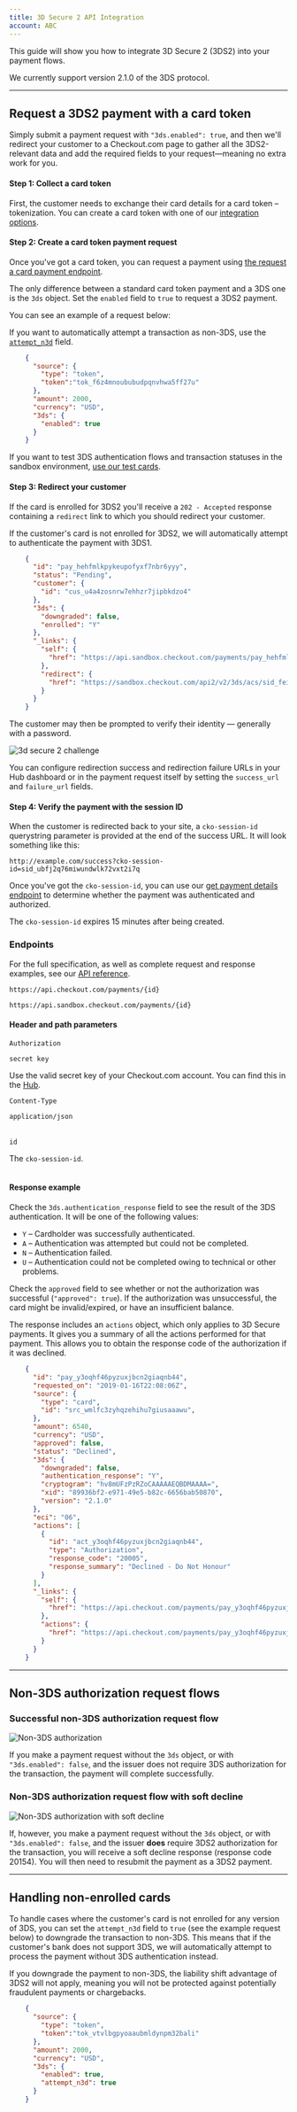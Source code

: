 ```yaml
---
title: 3D Secure 2 API Integration
account: ABC
---
```


This guide will show you how to integrate 3D Secure 2 (3DS2) into your payment flows.

<TipBox variant="info">

We currently support version 2.1.0 of the 3DS protocol.

</TipBox>

---

## Request a 3DS2 payment with a card token

Simply submit a payment request with `"3ds.enabled": true`, and then we'll redirect your customer to a Checkout.com page to gather all the 3DS2-relevant data and add the required fields to your request—meaning no extra work for you.

#### Step 1: Collect a card token

First, the customer needs to exchange their card details for a card token – tokenization. You can create a card token with one of our [integration options](/display/DOCS/Integrate).

#### Step 2: Create a card token payment request

Once you've got a card token, you can request a payment using [the request a card payment endpoint](/display/DOCS/Request+a+card+payment).

The only difference between a standard card token payment and a 3DS one is the `3ds` object. Set the `enabled` field to `true` to request a 3DS2 payment.

You can see an example of a request below:

<TipBox variant="info" title="Downgrade a 3DS transaction">

If you want to automatically attempt a transaction as non-3DS, use the [`attempt_n3d`](#id-3DSecure2APIintegration-downgrade) field.

</TipBox>

```json
    {
      "source": {
        "type": "token",
        "token":"tok_f6z4mnoububudpqnvhwa5ff27u"
      },
      "amount": 2000,
      "currency": "USD",
      "3ds": {
        "enabled": true
      }
    }
```

<TipBox variant="info" title="3DS test cards">

If you want to test 3DS authentication flows and transaction statuses in the sandbox environment, [use our test cards](/display/DOCS/3D+Secure+testing).

</TipBox>

#### Step 3: Redirect your customer

If the card is enrolled for 3DS2 you'll receive a `202 - Accepted` response containing a `redirect` link to which you should redirect your customer.

<TipBox variant="info" title="3DS1 fallback">

If the customer's card is not enrolled for 3DS2, we will automatically attempt to authenticate the payment with 3DS1.

</TipBox>

```json
    {
      "id": "pay_hehfmlkpykeupofyxf7nbr6yyy",
      "status": "Pending",
      "customer": {
        "id": "cus_u4a4zosnrw7ehhzr7jipbkdzo4"
      },
      "3ds": {
        "downgraded": false,
        "enrolled": "Y"
      },
      "_links": {
        "self": {
          "href": "https://api.sandbox.checkout.com/payments/pay_hehfmlkpykeupofyxf7nbr6yyy"
        },
        "redirect": {
          "href": "https://sandbox.checkout.com/api2/v2/3ds/acs/sid_feixbit6us3utfedjulm6egnsu"
        }
      }
    }
```

The customer may then be prompted to verify their identity — generally with a password.

<img src="/docs/Risk Management/3ds2_challenge.png" alt="3d secure 2 challenge" maxWidth={453} withFullscreenPreview />

<TipBox variant="info" title="Redirection URLs">

You can configure redirection success and redirection failure URLs in your Hub dashboard or in the payment request itself by setting the `success_url` and `failure_url` fields.

</TipBox>

#### Step 4: Verify the payment with the session ID

When the customer is redirected back to your site, a `cko-session-id` querystring parameter is provided at the end of the success URL. It will look something like this:

`http://example.com/success?cko-session-id=sid_ubfj2q76miwundwlk72vxt2i7q`

Once you've got the `cko-session-id`, you can use our [get payment details endpoint](/display/DOCS/Get+payment+details) to determine whether the payment was authenticated and authorized.

<TipBox variant="note">

The `cko-session-id` expires 15 minutes after being created.

</TipBox>

### Endpoints

For the full specification, as well as complete request and response examples, see our [API reference](https://api-reference.checkout.com/).

<tabs>
<tab title="Live">
<LineCodeWrapper type="get">

`https://api.checkout.com/payments/{id}`

</LineCodeWrapper>
</tab>
<tab title="Sandbox">
<LineCodeWrapper type="get">

`https://api.sandbox.checkout.com/payments/{id}`

</LineCodeWrapper>
</tab>
</tabs>

#### Header and path parameters

<Table>
<TableHead headers={['Header', 'Value']} />
<TableBody>
<TableRow>
<TableCell>

`Authorization`

<StatusTag type="required" />
</TableCell>
<TableCell>

`secret key`

<InfoBox>

Use the valid secret key of your Checkout.com account. You can find this in the [Hub](https://hub.checkout.com/v2).

</InfoBox>
</TableCell>
</TableRow>
<TableRow>
<TableCell>

`Content-Type`

<StatusTag type="required" />
</TableCell>
<TableCell>

`application/json`

</TableCell>
</TableRow>

</TableBody>
</Table>

<Table>
<TableHead headers={['Path', 'Value']} />
<TableBody>
<TableRow>
<TableCell>

`id`

<StatusTag type="required" />
</TableCell>
<TableCell>

The `cko-session-id`.

</TableCell>
</TableRow>
</TableBody>
</Table>

#### Response example

Check the `3ds.authentication_response` field to see the result of the 3DS authentication. It will be one of the following values:

*   `Y` – Cardholder was successfully authenticated.
*   `A` – Authentication was attempted but could not be completed.
*   `N` – Authentication failed.
*   `U` – Authentication could not be completed owing to technical or other problems.

Check the `approved` field to see whether or not the authorization was successful (`"approved": true`). If the authorization was unsuccessful, the card might be invalid/expired, or have an insufficient balance.

<TipBox variant="info">

The response includes an `actions` object, which only applies to 3D Secure payments. It gives you a summary of all the actions performed for that payment. This allows you to obtain the response code of the authorization if it was declined.

</TipBox>

```json
    {
      "id": "pay_y3oqhf46pyzuxjbcn2giaqnb44",
      "requested_on": "2019-01-16T22:08:06Z",
      "source": {
        "type": "card",
        "id": "src_wmlfc3zyhqzehihu7giusaaawu",
      },
      "amount": 6540,
      "currency": "USD",
      "approved": false,
      "status": "Declined",
      "3ds": {
        "downgraded": false,
        "authentication_response": "Y",
        "cryptogram": "hv8mUFzPzRZoCAAAAAEQBDMAAAA=",
        "xid": "89936bf2-e971-49e5-b82c-6656bab50870",
        "version": "2.1.0"
      },
      "eci": "06",
      "actions": [
        {
          "id": "act_y3oqhf46pyzuxjbcn2giaqnb44",
          "type": "Authorization",
          "response_code": "20005",
          "response_summary": "Declined - Do Not Honour"
        }
      ],
      "_links": {
        "self": {
          "href": "https://api.checkout.com/payments/pay_y3oqhf46pyzuxjbcn2giaqnb44"
        },
        "actions": {
          "href": "https://api.checkout.com/payments/pay_y3oqhf46pyzuxjbcn2giaqnb44/actions"
        }
      }
    }
```

---

## Non-3DS authorization request flows

### Successful non-3DS authorization request flow

<img src="/docs/Risk Management/Non-3DS-authorization.png" alt="Non-3DS authorization" withFullscreenPreview />

If you make a payment request without the `3ds` object, or with `"3ds.enabled": false`, and the issuer does not require 3DS authorization for the transaction, the payment will complete successfully.

### Non-3DS authorization request flow with soft decline

<img src="/docs/Risk Management/Non-3DS-authorization-with-soft-decline.png" alt="Non-3DS authorization with soft decline" withFullscreenPreview />

If, however, you make a payment request without the `3ds` object, or with `"3ds.enabled": false`, and the issuer **does** require 3DS2 authorization for the transaction, you will receive a soft decline response (response code 20154). You will then need to resubmit the payment as a 3DS2 payment.

---

## Handling non-enrolled cards

To handle cases where the customer's card is not enrolled for any version of 3DS, you can set the `attempt_n3d` field to `true` (see the example request below) to downgrade the transaction to non-3DS. This means that if the customer's bank does not support 3DS, we will automatically attempt to process the payment without 3DS authentication instead.

<TipBox variant="note">

If you downgrade the payment to non-3DS, the liability shift advantage of 3DS2 will not apply, meaning you will not be protected against potentially fraudulent payments or chargebacks.

</TipBox>

```json
    {
      "source": {
        "type": "token",
        "token":"tok_vtvlbgpyoaaubmldynpm32bali"
      },
      "amount": 2000,
      "currency": "USD",
      "3ds": {
        "enabled": true,
        "attempt_n3d": true
      }
    }
```
